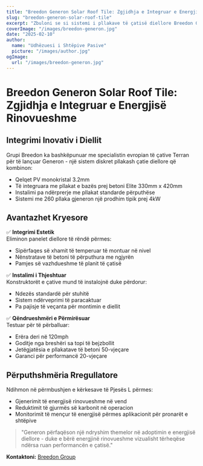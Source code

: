 ```yaml
---
title: "Breedon Generon Solar Roof Tile: Zgjidhja e Integruar e Energjisë Rinovueshme"
slug: "breedon-generon-solar-roof-tile"
excerpt: "Zbuloni se si sistemi i pllakave të çatisë diellore Breedon Generon integrohet me gjenerimin e energjisë rinovueshme dhe estetikën tradicionale të çatisë."
coverImage: "/images/breedon-generon.jpg"
date: "2025-02-10"
author:
  name: "Udhëzuesi i Shtëpive Pasive"
  picture: "/images/author.jpg"
ogImage:
  url: "/images/breedon-generon.jpg"
---
```


# Breedon Generon Solar Roof Tile: Zgjidhja e Integruar e Energjisë Rinovueshme

## Integrimi Inovativ i Diellit

Grupi Breedon ka bashkëpunuar me specialistin evropian të çative Terran për të lançuar Generon - një sistem diskret pllakash çatie diellore që kombinon:

- Qelqet PV monokristal 3.2mm
- Të integruara me pllakat e bazës prej betoni Elite 330mm x 420mm
- Instalimi pa ndërprerje me pllakat standarde përputhëse
- Sistemi me 260 pllaka gjeneron një prodhim tipik prej 4kW

## Avantazhet Kryesore

✅ **Integrimi Estetik**  
Eliminon panelet diellore të rëndë përmes:
- Sipërfaqes së xhamit të temperuar të montuar në nivel
- Nënstratave të betoni të përputhura me ngjyrën
- Pamjes së vazhdueshme të planit të çatisë

✅ **Instalimi i Thjeshtuar**  
Konstruktorët e çative mund të instalojnë duke përdorur:
- Ndezës standardë për stuhitë
- Sistem ndërveprimi të paracaktuar
- Pa pajisje të veçanta për montimin e diellit

✅ **Qëndrueshmëri e Përmirësuar**  
Testuar për të përballuar:
- Erëra deri në 120mph
- Goditje nga breshëri sa topi të bejzbollit
- Jetëgjatësia e pllakatave të betoni 50-vjeçare
- Garanci për performancë 20-vjeçare

## Përputhshmëria Rregullatore

Ndihmon në përmbushjen e kërkesave të Pjesës L përmes:
- Gjenerimit të energjisë rinovueshme në vend
- Reduktimit të gjurmës së karbonit në operacion
- Monitorimit të mençur të energjisë përmes aplikacionit për pronarët e shtëpive

> "Generon përfaqëson një ndryshim themelor në adoptimin e energjisë diellore - duke e bërë energjinë rinovueshme vizualisht tërheqëse ndërsa ruan performancën e çatisë."  

**Kontaktoni:** [Breedon Group](https://www.breedongroup.com)